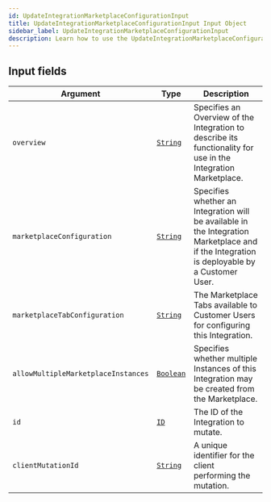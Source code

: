 ```yaml
---
id: UpdateIntegrationMarketplaceConfigurationInput
title: UpdateIntegrationMarketplaceConfigurationInput Input Object
sidebar_label: UpdateIntegrationMarketplaceConfigurationInput
description: Learn how to use the UpdateIntegrationMarketplaceConfigurationInput Input Object for Builder's API.
---
```


## Input fields

| Argument                            | Type                                       | Description                                                                                                                                |
| ----------------------------------- | ------------------------------------------ | ------------------------------------------------------------------------------------------------------------------------------------------ |
| `overview`                          | [`String`](/docs/composer/builder/api/schema/scalar/String.mdx)   | Specifies an Overview of the Integration to describe its functionality for use in the Integration Marketplace.                             |
| `marketplaceConfiguration`          | [`String`](/docs/composer/builder/api/schema/scalar/String.mdx)   | Specifies whether an Integration will be available in the Integration Marketplace and if the Integration is deployable by a Customer User. |
| `marketplaceTabConfiguration`       | [`String`](/docs/composer/builder/api/schema/scalar/String.mdx)   | The Marketplace Tabs available to Customer Users for configuring this Integration.                                                         |
| `allowMultipleMarketplaceInstances` | [`Boolean`](/docs/composer/builder/api/schema/scalar/Boolean.mdx) | Specifies whether multiple Instances of this Integration may be created from the Marketplace.                                              |
| `id`                                | [`ID`](/docs/composer/builder/api/schema/scalar/ID.mdx)           | The ID of the Integration to mutate.                                                                                                       |
| `clientMutationId`                  | [`String`](/docs/composer/builder/api/schema/scalar/String.mdx)   | A unique identifier for the client performing the mutation.                                                                                |
